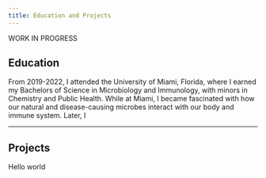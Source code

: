 ```yaml
---
title: Education and Projects
---
```


WORK IN PROGRESS

## Education

From 2019-2022, I attended the University of Miami, Florida, where I earned my Bachelors of Science in Microbiology and Immunology, with minors in Chemistry and Public Health. While at Miami, I became fascinated with how our natural and disease-causing microbes interact with our body and immune system. Later, I 

----

## Projects

Hello world